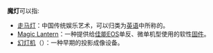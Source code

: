 '''魔灯'''可以指:
*[[走马灯|走马灯]]：中国传统娱乐艺术，可以归类为[[英语|英语]]中所称的{{lang|en|Magic lantern}}。
*[[魔灯_(固件)|Magic Lantern]]：一种提供给[[佳能EOS|佳能EOS]]单反、微单机型使用的软性[[固件|固件]]。
*[[幻灯机|幻灯机]]（{{lang-en|Magic lantern}}）：一种早期的投影成像设备。

{{disambig|cat=二字消歧义}}